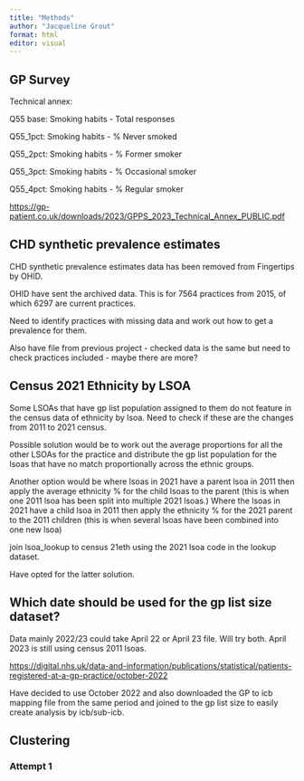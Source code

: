 ```yaml
---
title: "Methods"
author: "Jacqueline Grout"
format: html
editor: visual
---
```


## GP Survey

Technical annex:

Q55 base: Smoking habits - Total responses

Q55_1pct: Smoking habits - % Never smoked

Q55_2pct: Smoking habits - % Former smoker

Q55_3pct: Smoking habits - % Occasional smoker

Q55_4pct: Smoking habits - % Regular smoker

<https://gp-patient.co.uk/downloads/2023/GPPS_2023_Technical_Annex_PUBLIC.pdf>

## CHD synthetic prevalence estimates

CHD synthetic prevalence estimates data has been removed from Fingertips by OHID.

OHID have sent the archived data. This is for 7564 practices from 2015, of which 6297 are current practices.

Need to identify practices with missing data and work out how to get a prevalence for them.

Also have file from previous project - checked data is the same but need to check practices included - maybe there are more?

## Census 2021 Ethnicity by LSOA

Some LSOAs that have gp list population assigned to them do not feature in the census data of ethnicity by lsoa. Need to check if these are the changes from 2011 to 2021 census.

Possible solution would be to work out the average proportions for all the other LSOAs for the practice and distribute the gp list population for the lsoas that have no match proportionally across the ethnic groups.

Another option would be where lsoas in 2021 have a parent lsoa in 2011 then apply the average ethnicity % for the child lsoas to the parent (this is when one 2011 lsoa has been split into multiple 2021 lsoas.) Where the lsoas in 2021 have a child lsoa in 2011 then apply the ethnicity % for the 2021 parent to the 2011 children (this is when several lsoas have been combined into one new lsoa)

join lsoa_lookup to census 21eth using the 2021 lsoa code in the lookup dataset.

Have opted for the latter solution.

## Which date should be used for the gp list size dataset?

Data mainly 2022/23 could take April 22 or April 23 file. Will try both. April 2023 is still using census 2011 lsoas.

<https://digital.nhs.uk/data-and-information/publications/statistical/patients-registered-at-a-gp-practice/october-2022>

Have decided to use October 2022 and also downloaded the GP to icb mapping file from the same period and joined to the gp list size to easily create analysis by icb/sub-icb.

## Clustering

### Attempt 1
